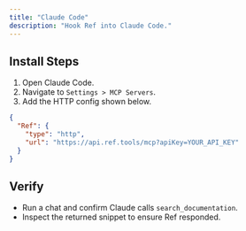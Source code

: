 ```yaml
---
title: "Claude Code"
description: "Hook Ref into Claude Code."
---
```


## Install Steps

1. Open Claude Code.
2. Navigate to `Settings > MCP Servers`.
3. Add the HTTP config shown below.

```json
{
  "Ref": {
    "type": "http",
    "url": "https://api.ref.tools/mcp?apiKey=YOUR_API_KEY"
  }
}
```

## Verify

- Run a chat and confirm Claude calls `search_documentation`.
- Inspect the returned snippet to ensure Ref responded.
